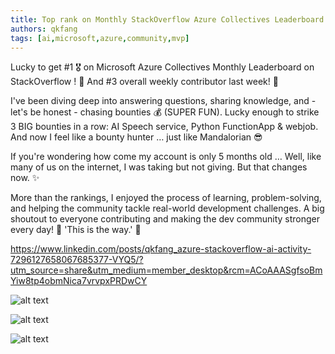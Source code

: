 ```yaml
---
title: Top rank on Monthly StackOverflow Azure Collectives Leaderboard
authors: qkfang
tags: [ai,microsoft,azure,community,mvp]
---
```



Lucky to get #1 🎖️ on Microsoft Azure Collectives Monthly Leaderboard on StackOverflow ! 🚀 And #3 overall weekly contributor last week! 🎉

I've been diving deep into answering questions, sharing knowledge, and - let's be honest - chasing bounties 💰 (SUPER FUN). Lucky enough to strike 3 BIG bounties in a row: AI Speech service, Python FunctionApp & webjob. And now I feel like a bounty hunter … just like Mandalorian 😎

If you're wondering how come my account is only 5 months old … Well, like many of us on the internet, I was taking but not giving. But that changes now. ✨

More than the rankings, I enjoyed the process of learning, problem-solving, and helping the community tackle real-world development challenges. A big shoutout to everyone contributing and making the dev community stronger every day! 🚀 'This is the way.' 🙌

https://www.linkedin.com/posts/qkfang_azure-stackoverflow-ai-activity-7296127658067685377-VYQ5/?utm_source=share&utm_medium=member_desktop&rcm=ACoAAASgfsoBmYiw8tp4obmNica7vrvpxPRDwCY

![alt text](images\2025-02-15-community-stackoverflow-azure-leaderboard-1.jpg)

![alt text](images\2025-02-15-community-stackoverflow-azure-leaderboard-2.jpg)

![alt text](images\2025-02-15-community-stackoverflow-azure-leaderboard-3.jpg)
